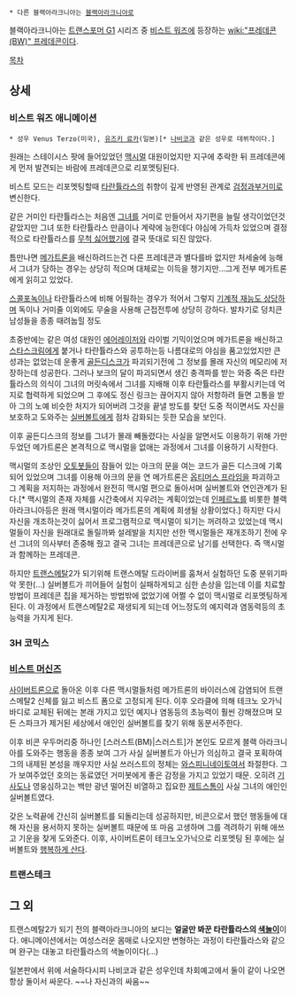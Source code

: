  * 다른 블랙아라크니아는 [[블랙아라크니아]]로


블랙아라크니아는 [[트랜스포머 G1]] 시리즈 중 [[비스트 워즈]]에 등장하는 [[wiki:"프레데콘(BW)" 프레데콘]]이다.


[[목차]]

== 상세 ==
=== 비스트 워즈 애니메이션 ===

 * 성우 Venus Terzo(미국), [[유즈키 료카]](일본)[* [[나비코]]과 같은 성우로 데뷔작이다.]

원래는 스테이시스 팟에 들어있었던 [[맥시멀]] 대원이었지만 지구에 추락한 뒤 프레데콘에게 먼저 발견되는 바람에 프레데콘으로 리포멧팅된다.

비스트 모드는 리포멧팅할때 [[타란튤라스]]의 취향이 깊게 반영된 관계로 [[검정과부거미]]로 변신한다.

같은 거미인 타란튤라스는 처음엔 [[그녀]]를 거미로 만들어서 자기편을 늘릴 생각이었던것 같았지만 그녀 또한 타란튤라스 만큼이나 계략에 능한데다 야심에 가득차 있었으며 결정적으로 타란튤라스를 [[동족혐오|무척 싫어했기에]] 결국 뜻대로 되진 않았다. 

틈만나면 [[메가트론(BW)|메가트론]]을 배신하려드는건 다른 프레데콘과 별다를바 없지만 처세술에 능해서 그녀가 당하는 경우는 상당히 적으며 대체로는 이득을 챙기지만...그게 전부 메가트론에게 읽히고 있었다.

[[스콜포녹(BW)|스콜포녹]]이나 타란튤라스에 비해 어필하는 경우가 적어서 그렇지 [[공순이|기계적 재능도 상당하며]] 독이나 거미줄 이외에도 무술을 사용해 근접전투에 상당히 강하다. 발차기로 덩치큰 남성들을 종종 때려눕힐 정도


초중반에는 같은 여성 대원인 [[에어레이저(BW)|에어레이저]]와 라이벌 기믹이었으며 메가트론을 배신하고 [[스타스크림(G1)|스타스크림]]에게 붙거나 타란튤라스와 공투하는등  나름대로의 야심을 품고있었지만 큰 성과는 없었는데 운좋게 [[골든디스크]]가 파괴되기전에 그 정보를 몰래 자신의 메모리에 저장하는데 성공한다. 그러나 보크의 달이 파괴되면서 생긴 충격파를 받는 와중 죽은 타란튤라스의 의식이 그녀의 머릿속에서 그녀를 지배해 이후 타란튤라스를 부활시키는데 억지로 협력하게 되었으며 그 후에도 정신 링크는 끊어지지 않아 저항하려 들면 고통을 받아 그의 노예 비슷한 처지가 되어버려 그것을 끝낼 방도를 찾던 도중 적이면서도 자신을 보호하고 도와주는 [[실버볼트(BW)|실버볼트]]에게 점차 감화되는 듯한 모습을 보인다.


이후 골든디스크의 정보를 그녀가 몰래 빼돌렸다는 사실을 알면서도 이용하기 위해 가만 두었던 메가트론은 본격적으로 맥시멀을 없애는 과정에서 그녀를 이용하기 시작한다.

맥시멀의 조상인 [[오토봇]]들이 잠들어 있는 아크의 문을 여는 코드가 골든 디스크에 기록되어 있었으며 그녀를 이용해 아크의 문을 연 메가트론은 [[옵티머스 프라임(G1)|옵티머스 프라임]]을 파괴하고 그 계획을 저지하는 과정에서 완전히 맥시멀 편으로 돌아서며 실버볼트와 연인관계가 된다.[* 맥시멀의 존재 자체를 시간축에서 지우려는 계획이었는데 [[인페르노(BW)|인페르노]]를 비롯한 블랙아라크니아등은 원래 맥시멀이라 메가트론의 계획에 희생될 상황이었다.] 하지만 다시 자신을 개조하는것이 싫어서 프로그램적으로 맥시멀이 되기는 꺼려하고 있었는데 맥시멀들이 자신을 원래대로 돌릴까봐 설레발을 치지만 선한 맥시멀들은 재개조하기 전에 우선 그녀의 의사부터 존중해 줬고 결국 그녀는 프레데콘으로 남기를 선택한다. 즉 맥시멀과 함께하는 프레데콘.

하지만 [[트랜스메탈]]2가 되기위해 트랜스메탈 드라이버를 훔쳐서 실험하던 도중 분위기파악 못한(...) 실버볼트가 끼어들어 실험이 실패하게되고 심한 손상을 입는데 이를 치료할 방법이 프레데콘 칩을 제거하는 방법밖에 없었기에 어쩔 수 없이 맥시멀로 리포멧팅하게 된다. 이 과정에서 트랜스메탈2로 재생되게 되는데 어느정도의 예지력과 염동력등의 초능력을 가지게 된다.

=== 3H 코믹스 ===

=== [[비스트 머신즈]] ===
[[사이버트론]]으로 돌아온 이후 다른 맥시멀들처럼 메가트론의 바이러스에 감염되어 트랜스메탈2 신체를 잃고 비스트 폼으로 고정되게 된다. 이후 오라클에 의해 테크노 오가닉 바디로 교체된 뒤에는 본래 가지고 있던 예지나 염동등의 초능력이 훨씬 강해졌으며 모든 스파크가 제거된 세상에서 애인인 실버볼트를 찾기 위해 동분서주한다.

이후 비콘 우두머리중 하나인 [스러스트(BM)|스러스트]가 본인도 모르게 블랙 아라크니아를 도와주는 행동을 종종 보여 그가 사실 실버볼트가 아닌가 의심하고 결국 포획하여 그의 내제된 본성을 깨우지만 사실 쓰러스트의 정체는 [[와스피네이토(BW)|와스피니네이토]]여서 좌절한다. 그가 보여주었던 호의는 동료였던 거미봇에게 좋은 감정을 가지고 있었기 때문. 오히려 [[기사도]]나 영웅심하고는 백만 광년 떨어진 비열하고 집요한 [[제트스톰(BM)|제트스톰]]이 사실 그녀의 애인인 실버볼트였다.

갖은 노력끝에 간신히 실버볼트를 되돌리는데 성공하지만, 비콘으로서 했던 행동들에 대해  자신을 용서하지 못하는 실버볼트 때문에 또 마음 고생하며 그를 격려하기 위해 애쓰고 기운을 찾게 도와준다. 이후, 사이버트론이 테크노오가닉으로 리포멧팅 된 후에는 실버볼트와 [[인생의 승리자|행복하게 산다]].

=== 트랜스테크 ===

== 그 외 ==

트랜스메탈2가 되기 전의 블랙아라크니아의 보디는 '''얼굴만 봐꾼 타란튤라스의 [[팔레트 스왑|색놀이]]'''이다. 애니메이션에서는 여성스러운 몸매로 나오지만 변형하는 과정이 타란튤라스와 같으며 완구는 대놓고 타란튤라스의 색놀이이다(...)

일본판에서 위에 서술하다시피 나비코과 같은 성우인데 차회예고에서 둘이 같이 나오면 항상 둘이서 싸운다. ~~나 자신과의 싸움~~
